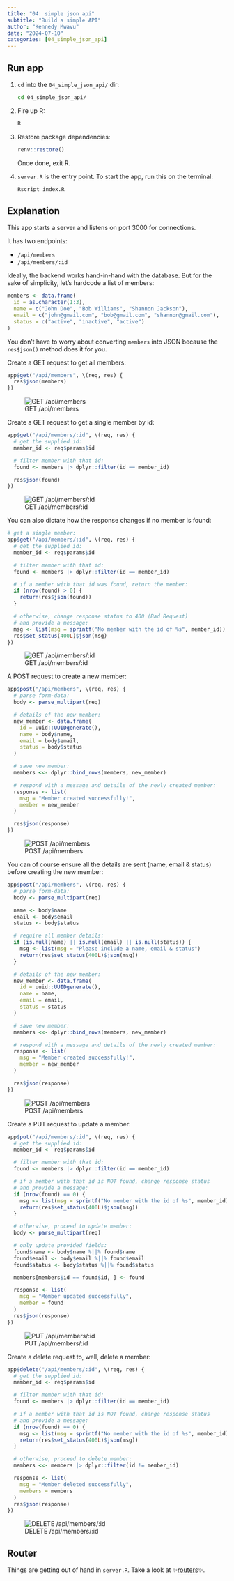 ```yaml
---
title: "04: simple json api"
subtitle: "Build a simple API"
author: "Kennedy Mwavu"
date: "2024-07-10"
categories: [04_simple_json_api]
---
```


## Run app

1. `cd` into the `04_simple_json_api/` dir:

    ```bash
    cd 04_simple_json_api/
    ```

1. Fire up R:
    
    ```bash
    R
    ```

1. Restore package dependencies:
    
    ```r
    renv::restore()
    ```

    Once done, exit R.
1. `server.R` is the entry point. To start the app, run this on the terminal:
    
    ```bash
    Rscript index.R
    ```

## Explanation

This app starts a server and listens on port 3000 for connections.

It has two endpoints:

- `/api/members`
- `/api/members/:id`

Ideally, the backend works hand-in-hand with the database. But for the sake
of simplicity, let's hardcode a list of members:

```r
members <- data.frame(
  id = as.character(1:3),
  name = c("John Doe", "Bob Williams", "Shannon Jackson"),
  email = c("john@gmail.com", "bob@gmail.com", "shannon@gmail.com"),
  status = c("active", "inactive", "active")
)
```

You don't have to worry about converting `members` into JSON because the
`res$json()` method does it for you.

Create a GET request to get all members:

```r
app$get("/api/members", \(req, res) {
  res$json(members)
})
```

![GET /api/members](screenshots/get-api-members.png)

Create a GET request to get a single member by id:

```r
app$get("/api/members/:id", \(req, res) {
  # get the supplied id:
  member_id <- req$params$id

  # filter member with that id:
  found <- members |> dplyr::filter(id == member_id)

  res$json(found)
})
```

![GET /api/members/:id](screenshots/get-api-member-id.png)

You can also dictate how the response changes if no member is found:

```r
# get a single member:
app$get("/api/members/:id", \(req, res) {
  # get the supplied id:
  member_id <- req$params$id

  # filter member with that id:
  found <- members |> dplyr::filter(id == member_id)

  # if a member with that id was found, return the member:
  if (nrow(found) > 0) {
    return(res$json(found))
  }

  # otherwise, change response status to 400 (Bad Request)
  # and provide a message:
  msg <- list(msg = sprintf("No member with the id of %s", member_id))
  res$set_status(400L)$json(msg)
})
```

![GET /api/members/:id](screenshots/get-api-member-id-not-found.png)

A POST request to create a new member:

```r
app$post("/api/members", \(req, res) {
  # parse form-data:
  body <- parse_multipart(req)

  # details of the new member:
  new_member <- data.frame(
    id = uuid::UUIDgenerate(),
    name = body$name,
    email = body$email,
    status = body$status
  )

  # save new member:
  members <<- dplyr::bind_rows(members, new_member)

  # respond with a message and details of the newly created member:
  response <- list(
    msg = "Member created successfully!",
    member = new_member
  )

  res$json(response)
})
```
![POST /api/members](screenshots/post-api-members.png)

You can of course ensure all the details are sent (name, email & status) before
creating the new member:

```r
app$post("/api/members", \(req, res) {
  # parse form-data:
  body <- parse_multipart(req)

  name <- body$name
  email <- body$email
  status <- body$status

  # require all member details:
  if (is.null(name) || is.null(email) || is.null(status)) {
    msg <- list(msg = "Please include a name, email & status")
    return(res$set_status(400L)$json(msg))
  }

  # details of the new member:
  new_member <- data.frame(
    id = uuid::UUIDgenerate(),
    name = name,
    email = email,
    status = status
  )

  # save new member:
  members <<- dplyr::bind_rows(members, new_member)

  # respond with a message and details of the newly created member:
  response <- list(
    msg = "Member created successfully!",
    member = new_member
  )

  res$json(response)
})
```

![POST /api/members](screenshots/post-api-members-required-fields.png)

Create a PUT request to update a member:

```r
app$put("/api/members/:id", \(req, res) {
  # get the supplied id:
  member_id <- req$params$id

  # filter member with that id:
  found <- members |> dplyr::filter(id == member_id)

  # if a member with that id is NOT found, change response status
  # and provide a message:
  if (nrow(found) == 0) {
    msg <- list(msg = sprintf("No member with the id of %s", member_id))
    return(res$set_status(400L)$json(msg))
  }

  # otherwise, proceed to update member:
  body <- parse_multipart(req)

  # only update provided fields:
  found$name <- body$name %||% found$name
  found$email <- body$email %||% found$email
  found$status <- body$status %||% found$status

  members[members$id == found$id, ] <- found

  response <- list(
    msg = "Member updated successfully",
    member = found
  )
  res$json(response)
})
```

![PUT /api/members/:id](screenshots/put-api-member-id.png)

Create a delete request to, well, delete a member:

```r
app$delete("/api/members/:id", \(req, res) {
  # get the supplied id:
  member_id <- req$params$id

  # filter member with that id:
  found <- members |> dplyr::filter(id == member_id)

  # if a member with that id is NOT found, change response status
  # and provide a message:
  if (nrow(found) == 0) {
    msg <- list(msg = sprintf("No member with the id of %s", member_id))
    return(res$set_status(400L)$json(msg))
  }

  # otherwise, proceed to delete member:
  members <<- members |> dplyr::filter(id != member_id)

  response <- list(
    msg = "Member deleted successfully",
    members = members
  )
  res$json(response)
})
```
![DELETE /api/members/:id](screenshots/delete-api-member-id.png)


## Router

Things are getting out of hand in `server.R`. Take a look at ✨[routers](../05_router/index.qmd)✨.

